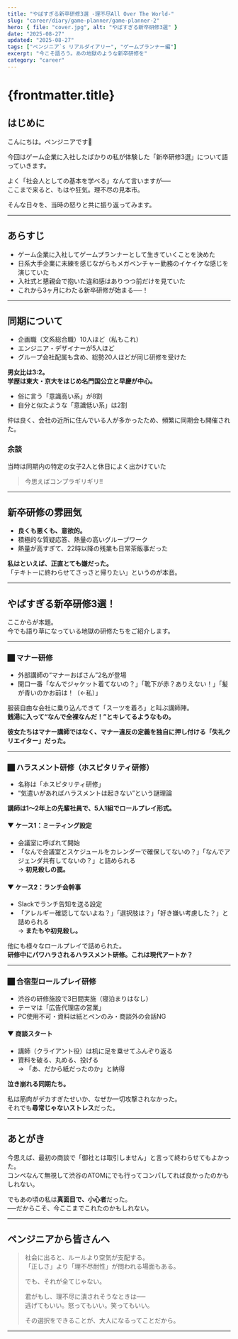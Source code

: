 ```yaml
---
title: "やばすぎる新卒研修3選 -理不尽All Over The World-"
slug: "career/diary/game-planner/game-planner-2"
hero: { file: "cover.jpg", alt: "やばすぎる新卒研修3選" }
date: "2025-08-27"
updated: "2025-08-27"
tags: ["ペンジニア`s リアルダイアリー", "ゲームプランナー編"]
excerpt: "今こそ語ろう。あの地獄のような新卒研修を"
category: "career"
---
```


# {frontmatter.title}

## はじめに
こんにちは。ペンジニアです🐧

今回はゲーム企業に入社したばかりの私が体験した「新卒研修3選」について語っていきます。

よく「社会人としての基本を学べる」なんて言いますが──  
ここまで来ると、もはや狂気。理不尽の見本市。

そんな日々を、当時の怒りと共に振り返ってみます。

---

## あらすじ

- ゲーム企業に入社してゲームプランナーとして生きていくことを決めた  
- 日系大手企業に未練を感じながらもメガベンチャー勤務のイケイケな感じを演じていた  
- 入社式と懇親会で抱いた違和感はありつつ前だけを見ていた  
- これから3ヶ月にわたる新卒研修が始まる──！

---

## 同期について

- 企画職（文系総合職）10人ほど（私もこれ）  
- エンジニア・デザイナーが5人ほど  
- グループ会社配属も含め、総勢20人ほどが同じ研修を受けた  

**男女比は3:2。**  
**学歴は東大・京大をはじめ名門国公立と早慶が中心。**  

- 俗に言う「意識高い系」が8割  
- 自分と似たような「意識低い系」は2割  

仲は良く、会社の近所に住んでいる人が多かったため、頻繁に同期会も開催された。  

### 余談
当時は同期内の特定の女子2人と休日によく出かけていた

> 今思えばコンプラギリギリ!!

---

## 新卒研修の雰囲気

- **良くも悪くも、意欲的。**  
- 積極的な質疑応答、熱量の高いグループワーク  
- 熱量が高すぎて、22時以降の残業も日常茶飯事だった  

**私はといえば、正直とても嫌だった。**  
「テキトーに終わらせてさっさと帰りたい」というのが本音。

---

## やばすぎる新卒研修3選！

ここからが本題。  
今でも語り草になっている地獄の研修たちをご紹介します。

---

### ⬛︎ マナー研修

- 外部講師の“マナーおばさん”2名が登場  
- 開口一番「なんでジャケット着てないの？」「靴下が赤？ありえない！」「髪が青いのかお前は！（←私）」  

服装自由な会社に乗り込んできて「スーツを着ろ」と叫ぶ講師陣。  
**銭湯に入って“なんで全裸なんだ！”とキレてるようなもの。**

**彼女たちはマナー講師ではなく、マナー違反の定義を独自に押し付ける「失礼クリエイター」だった。**

---

### ⬛︎ ハラスメント研修（ホスピタリティ研修）

- 名称は「ホスピタリティ研修」  
- “気遣いがあればハラスメントは起きない”という謎理論  

**講師は1〜2年上の先輩社員で、5人1組でロールプレイ形式。**

#### ▼ ケース1：ミーティング設定
- 会議室に呼ばれて開始  
- 「なんで会議室とスケジュールをカレンダーで確保してないの？」「なんでアジェンダ共有してないの？」と詰められる  
→ **初見殺しの罠。**

#### ▼ ケース2：ランチ会幹事
- Slackでランチ告知を送る設定  
- 「アレルギー確認してないよね？」「選択肢は？」「好き嫌い考慮した？」と詰められる  
→ **またもや初見殺し。**

他にも様々なロールプレイで詰められた。  
**研修中にパワハラされるハラスメント研修。これは現代アートか？**

---

### ⬛︎ 合宿型ロールプレイ研修

- 渋谷の研修施設で3日間実施（寝泊まりはなし）  
- テーマは「広告代理店の営業」  
- PC使用不可・資料は紙とペンのみ・商談外の会話NG  

#### ▼ 商談スタート
- 講師（クライアント役）は机に足を乗せてふんぞり返る  
- 資料を破る、丸める、投げる  
→ 「あ、だから紙だったのか」と納得  

**泣き崩れる同期たち。**

私は筋肉がデカすぎたせいか、なぜか一切攻撃されなかった。  
それでも**尋常じゃないストレス**だった。

---

## あとがき

今思えば、最初の商談で「御社とは取引しません」と言って終わらせてもよかった。  
コンペなんて無視して渋谷のATOMにでも行ってコンパしてれば良かったのかもしれない。

でもあの頃の私は**真面目で、小心者**だった。  
──だからこそ、今ここまでこれたのかもしれない。

---

## ペンジニアから皆さんへ

> 社会に出ると、ルールより空気が支配する。  
> 「正しさ」より「理不尽耐性」が問われる場面もある。  
>  
> でも、それが全てじゃない。  
>  
> 君がもし、理不尽に潰されそうなときは──  
> 逃げてもいい。怒ってもいい。笑ってもいい。  
>  
> その選択をできることが、大人になるってことだから。

---

